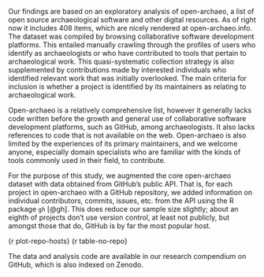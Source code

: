 Our findings are based on an exploratory analysis of open-archaeo, a list of open source archaeological software and other digital resources. As of right now it includes 408 items, which are nicely rendered at open-archaeo.info. The dataset was compiled by browsing collaborative software development platforms. This entailed manually crawling through the profiles of users who identify as archaeologists or who have contributed to tools that pertain to archaeological work. This quasi-systematic collection strategy is also supplemented by contributions made by interested individuals who identified relevant work that was initially overlooked. The main criteria for inclusion is whether a project is identified by its maintainers as relating to archaeological work.

Open-archaeo is a relatively comprehensive list, however it generally lacks code written before the growth and general use of collaborative software development platforms, such as GitHub, among archaeologists. It also lacks references to code that is not available on the web. Open-archaeo is also limited by the experiences of its primary maintainers, and we welcome anyone, especially domain specialists who are familiar with the kinds of tools commonly used in their field, to contribute.

For the purpose of this study, we augmented the core open-archaeo dataset with data obtained from GitHub's public API. That is, for each project in open-archaeo with a GitHub repository, we added information on individual contributors, commits, issues, etc. from the API using the R package `gh` [@gh]. This does reduce our sample size slightly; about an eighth of projects don't use version control, at least not publicly, but amongst those that do, GitHub is by far the most popular host.

{r plot-repo-hosts}
{r table-no-repo}

The data and analysis code are available in our research compendium on GitHub, which is also indexed on Zenodo.
